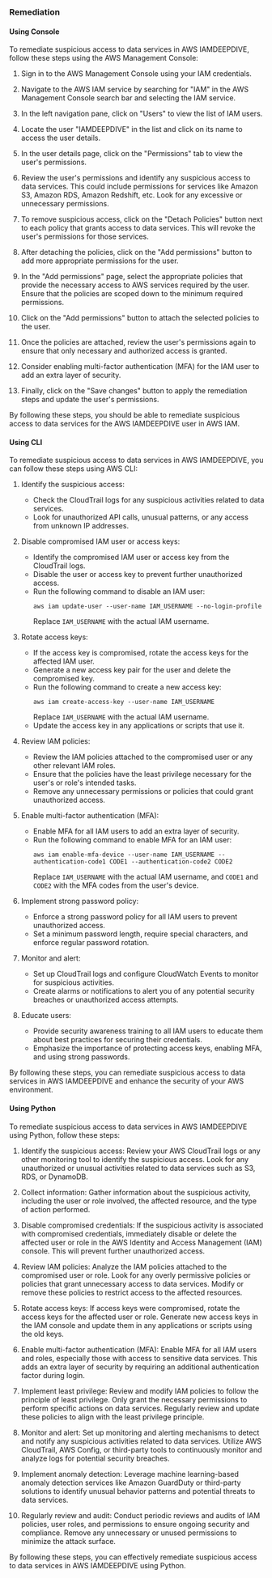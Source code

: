 ### Remediation

#### Using Console

To remediate suspicious access to data services in AWS IAMDEEPDIVE, follow these steps using the AWS Management Console:

1. Sign in to the AWS Management Console using your IAM credentials.

2. Navigate to the AWS IAM service by searching for "IAM" in the AWS Management Console search bar and selecting the IAM service.

3. In the left navigation pane, click on "Users" to view the list of IAM users.

4. Locate the user "IAMDEEPDIVE" in the list and click on its name to access the user details.

5. In the user details page, click on the "Permissions" tab to view the user's permissions.

6. Review the user's permissions and identify any suspicious access to data services. This could include permissions for services like Amazon S3, Amazon RDS, Amazon Redshift, etc. Look for any excessive or unnecessary permissions.

7. To remove suspicious access, click on the "Detach Policies" button next to each policy that grants access to data services. This will revoke the user's permissions for those services.

8. After detaching the policies, click on the "Add permissions" button to add more appropriate permissions for the user.

9. In the "Add permissions" page, select the appropriate policies that provide the necessary access to AWS services required by the user. Ensure that the policies are scoped down to the minimum required permissions.

10. Click on the "Add permissions" button to attach the selected policies to the user.

11. Once the policies are attached, review the user's permissions again to ensure that only necessary and authorized access is granted.

12. Consider enabling multi-factor authentication (MFA) for the IAM user to add an extra layer of security.

13. Finally, click on the "Save changes" button to apply the remediation steps and update the user's permissions.

By following these steps, you should be able to remediate suspicious access to data services for the AWS IAMDEEPDIVE user in AWS IAM.

#### Using CLI

To remediate suspicious access to data services in AWS IAMDEEPDIVE, you can follow these steps using AWS CLI:

1. Identify the suspicious access:
   - Check the CloudTrail logs for any suspicious activities related to data services.
   - Look for unauthorized API calls, unusual patterns, or any access from unknown IP addresses.

2. Disable compromised IAM user or access keys:
   - Identify the compromised IAM user or access key from the CloudTrail logs.
   - Disable the user or access key to prevent further unauthorized access.
   - Run the following command to disable an IAM user:
     ```
     aws iam update-user --user-name IAM_USERNAME --no-login-profile
     ```
     Replace `IAM_USERNAME` with the actual IAM username.

3. Rotate access keys:
   - If the access key is compromised, rotate the access keys for the affected IAM user.
   - Generate a new access key pair for the user and delete the compromised key.
   - Run the following command to create a new access key:
     ```
     aws iam create-access-key --user-name IAM_USERNAME
     ```
     Replace `IAM_USERNAME` with the actual IAM username.
   - Update the access key in any applications or scripts that use it.

4. Review IAM policies:
   - Review the IAM policies attached to the compromised user or any other relevant IAM roles.
   - Ensure that the policies have the least privilege necessary for the user's or role's intended tasks.
   - Remove any unnecessary permissions or policies that could grant unauthorized access.

5. Enable multi-factor authentication (MFA):
   - Enable MFA for all IAM users to add an extra layer of security.
   - Run the following command to enable MFA for an IAM user:
     ```
     aws iam enable-mfa-device --user-name IAM_USERNAME --authentication-code1 CODE1 --authentication-code2 CODE2
     ```
     Replace `IAM_USERNAME` with the actual IAM username, and `CODE1` and `CODE2` with the MFA codes from the user's device.

6. Implement strong password policy:
   - Enforce a strong password policy for all IAM users to prevent unauthorized access.
   - Set a minimum password length, require special characters, and enforce regular password rotation.

7. Monitor and alert:
   - Set up CloudTrail logs and configure CloudWatch Events to monitor for suspicious activities.
   - Create alarms or notifications to alert you of any potential security breaches or unauthorized access attempts.

8. Educate users:
   - Provide security awareness training to all IAM users to educate them about best practices for securing their credentials.
   - Emphasize the importance of protecting access keys, enabling MFA, and using strong passwords.

By following these steps, you can remediate suspicious access to data services in AWS IAMDEEPDIVE and enhance the security of your AWS environment.

#### Using Python

To remediate suspicious access to data services in AWS IAMDEEPDIVE using Python, follow these steps:

1. Identify the suspicious access: Review your AWS CloudTrail logs or any other monitoring tool to identify the suspicious access. Look for any unauthorized or unusual activities related to data services such as S3, RDS, or DynamoDB.

2. Collect information: Gather information about the suspicious activity, including the user or role involved, the affected resource, and the type of action performed.

3. Disable compromised credentials: If the suspicious activity is associated with compromised credentials, immediately disable or delete the affected user or role in the AWS Identity and Access Management (IAM) console. This will prevent further unauthorized access.

4. Review IAM policies: Analyze the IAM policies attached to the compromised user or role. Look for any overly permissive policies or policies that grant unnecessary access to data services. Modify or remove these policies to restrict access to the affected resources.

5. Rotate access keys: If access keys were compromised, rotate the access keys for the affected user or role. Generate new access keys in the IAM console and update them in any applications or scripts using the old keys.

6. Enable multi-factor authentication (MFA): Enable MFA for all IAM users and roles, especially those with access to sensitive data services. This adds an extra layer of security by requiring an additional authentication factor during login.

7. Implement least privilege: Review and modify IAM policies to follow the principle of least privilege. Only grant the necessary permissions to perform specific actions on data services. Regularly review and update these policies to align with the least privilege principle.

8. Monitor and alert: Set up monitoring and alerting mechanisms to detect and notify any suspicious activities related to data services. Utilize AWS CloudTrail, AWS Config, or third-party tools to continuously monitor and analyze logs for potential security breaches.

9. Implement anomaly detection: Leverage machine learning-based anomaly detection services like Amazon GuardDuty or third-party solutions to identify unusual behavior patterns and potential threats to data services.

10. Regularly review and audit: Conduct periodic reviews and audits of IAM policies, user roles, and permissions to ensure ongoing security and compliance. Remove any unnecessary or unused permissions to minimize the attack surface.

By following these steps, you can effectively remediate suspicious access to data services in AWS IAMDEEPDIVE using Python.

